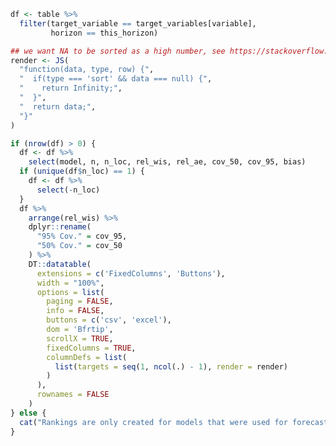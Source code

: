 ```r
df <- table %>%
  filter(target_variable == target_variables[variable],
         horizon == this_horizon)

## we want NA to be sorted as a high number, see https://stackoverflow.com/a/65897972
render <- JS(
  "function(data, type, row) {",
  "  if(type === 'sort' && data === null) {",
  "    return Infinity;",
  "  }",
  "  return data;",
  "}"
)

if (nrow(df) > 0) {
  df <- df %>%
    select(model, n, n_loc, rel_wis, rel_ae, cov_50, cov_95, bias)
  if (unique(df$n_loc) == 1) {
    df <- df %>%
      select(-n_loc)
  }
  df %>%
    arrange(rel_wis) %>%
    dplyr::rename(
      "95% Cov." = cov_95,
      "50% Cov." = cov_50
    ) %>%
    DT::datatable(
      extensions = c('FixedColumns', 'Buttons'),
      width = "100%",
      options = list(
        paging = FALSE,
        info = FALSE,
        buttons = c('csv', 'excel'),
        dom = 'Bfrtip',
        scrollX = TRUE,
        fixedColumns = TRUE,
        columnDefs = list(
          list(targets = seq(1, ncol(.) - 1), render = render)
        )
      ),
      rownames = FALSE
    )
} else {
  cat("Rankings are only created for models that were used for forecasts in each of the last 4 weeks, excluding periods during which there were anomalies in the data. At the moment no model fulfills that criterion." )
}
```
